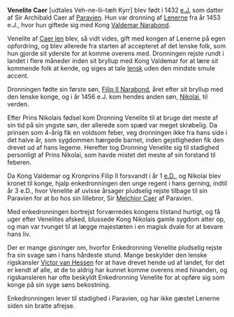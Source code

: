{{title:Venelite Caer}}
{{author:Laura Holmegaard}}
{{timestamp:2009-10-28T16:24:23Z}}
{{copyright:Venelite Caer}}
'''Venelite Caer''' [udtales Veh-ne-lii-tæh Kyrr] blev født i 1432 [[e.J.]] som datter af Sir Archibald Caer af [[Paravien]]. Hun var dronning af [[Lenerne]] fra år 1453 e.J., hvor hun giftede sig med Kong [[Valdemar Narabond]].

Venelite af [[Caer len]] blev, så vidt vides, gift med kongen af Lenerne på egen opfordring, og blev allerede fra starten af accepteret af det lenske folk, som hun gjorde sit yderste for at komme overens med. Dronningen rejste rundt i landet i flere måneder inden sit bryllup med Kong Valdemar for at lære sit kommende folk at kende, og siges at tale [[lensk]] uden den mindste smule accent.

Dronningen fødte sin første søn, [[Filip II Narabond]], året efter sit bryllup med den lenske konge, og i år 1456 e.J. kom hendes anden søn, [[Nikolai Narabond|Nikolai]], til verden.

Efter Prins Nikolais fødsel kom Dronning Venelite til at bruge det meste af sin tid på sin yngste søn, der allerede som spæd var meget skrøbelig. Da prinsen som 4-årig fik en voldsom feber, veg dronningen ikke fra hans side i det halve år, som sygdommen hærgede barnet, inden gejstligheden fik den drevet ud af hans legeme. Herefter tog Dronning Venelite sig til stadighed personligt af Prins Nikolai, som havde mistet det meste af sin forstand til feberen.

Da Kong Valdemar og Kronprins Filip II forsvandt i år 1 [[e.D.]], og Nikolai blev kronet til konge, hjalp enkedronningen den unge regent i hans gerning, indtil år 3 e.D., hvor Venelite af uvisse årsager pludselig rejste tilbage til sin Paravien for at bo hos sin lillebror, Sir [[Melchior Caer]] af Paravien.

Med enkedronningen bortrejst forværredes kongens tilstand hurtigt, og få uger efter Venelites afsked, blussede Kong Nikolais gamle sygdom atter op, og man var tvunget til at lægge majestæten i en magisk dvale for at bevare hans liv.

Der er mange gisninger om, hvorfor Enkedronning Venelite pludselig rejste fra sin svage søn i hans hårdeste stund. Mange beskylder den lenske rigskansler [[Victor van Hessen]] for at have drevet hende ud af landet, for det er kendt af alle, at de to aldrig har kunnet komme overens med hinanden, og rigskansleren har ofte beskyldt Enkedronning Venelite for at opføre sig som konge på sin syge søns bekostning.

Enkedronningen lever til stadighed i Paravien, og har ikke gæstet Lenerne siden sin bratte afrejse.